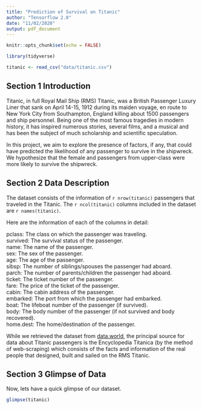 ```yaml
---
title: "Prediction of Survival on Titanic"
author: "Tensorflow 2.0"
date: "11/02/2020"
output: pdf_document
---
```


```r
knitr::opts_chunk$set(echo = FALSE)
```

```r
library(tidyverse)
```

```r
titanic <- read_csv("data/titanic.csv")
```

## Section 1 Introduction

Titanic, in full Royal Mail Ship (RMS) Titanic, was a British Passenger Luxury Liner that sank on April 14-15, 1912 during its maiden voyage, en route to New York City from Southampton, England killing about 1500 passengers and ship personnel. Being one of the most famous tragedies in modern history, it has inspired numerous stories, several films, and a musical and has been the subject of much scholarship and scientific speculation.   

In this project, we aim to explore the presence of factors, if any, that could have predicted the likelihood of any passenger to survive in the shipwreck. We hypothesize that the female and passengers from upper-class were more likely to survive the shipwreck.  


## Section 2 Data Description

The dataset consists of the information of `r nrow(titanic)` passengers that traveled in the Titanic. The `r ncol(titanic)` columns included in the dataset are `r names(titanic)`.

Here are the information of each of the columns in detail:

pclass: The class on which the passenger was traveling.    
survived: The survival status of the passenger.    
name: The name of the passenger.  
sex: The sex of the passenger.  
age: The age of the passenger.  
sibsp: The number of siblings/spouses the passenger had aboard.    
parch: The number of parents/children the passenger had aboard.     
ticket: The ticket number of the passenger.  
fare: The price of the ticket of the passenger.  
cabin: The cabin address of the passenger.  
embarked: The port from which the passenger had embarked.  
boat: The lifeboat number of the passenger (if survived).  
body: The body number of the passenger (if not survived and body recovered).  
home.dest: The home/destination of the passenger.  

While we retrieved the dataset from [data.world](https://data.world/nrippner/titanic-disaster-dataset), the principal source for data about Titanic passengers is the Encyclopedia Titanica (by the method of web-scraping) which consists of the facts and information of the real people that designed, built and sailed on the RMS Titanic.     

## Section 3 Glimpse of Data

Now, lets have a quick glimpse of our dataset. 

```r
glimpse(titanic)
```
